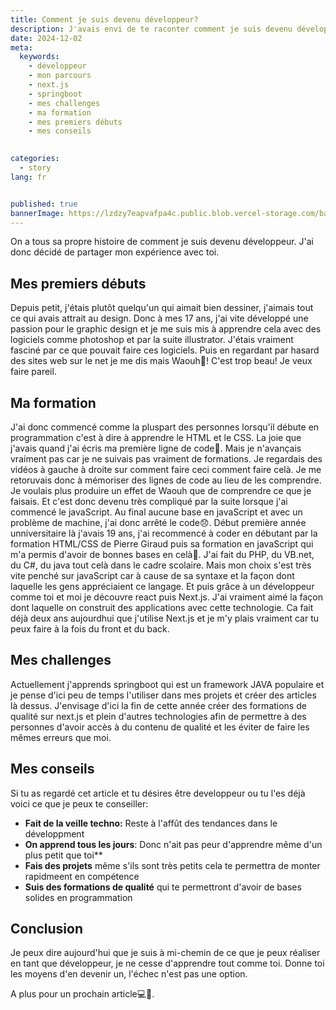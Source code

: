 ```yaml
---
title: Comment je suis devenu développeur?
description: J'avais envi de te raconter comment je suis devenu développeur. J'ai donc rédigé cet article pour t'en parler.
date: 2024-12-02
meta:
  keywords:
    - développeur
    - mon parcours
    - next.js
    - springboot
    - mes challenges
    - ma formation
    - mes premiers débuts
    - mes conseils
   

categories:
  - story
lang: fr


published: true
bannerImage: https://lzdzy7eapvafpa4c.public.blob.vercel-storage.com/bannerPosts/GD.png
---
```





On a tous sa propre histoire de comment je suis devenu développeur. J'ai donc décidé de partager mon expérience avec toi.

## Mes premiers débuts
Depuis petit, j'étais plutôt quelqu'un qui aimait bien dessiner, j'aimais tout ce qui avais attrait au design. Donc à mes 17 ans, j'ai vite développé une passion pour le graphic design et je me suis mis à apprendre cela avec des logiciels comme photoshop et par la suite illustrator. J'étais vraiment fasciné par ce que pouvait faire ces logiciels. Puis en regardant par hasard des sites web sur le net je me dis mais Waouh🤩! C'est trop beau! Je veux faire pareil. 

## Ma formation
J'ai donc commencé comme la pluspart des personnes lorsqu'il débute en programmation c'est à dire à apprendre le HTML et le CSS. La joie que j'avais quand j'ai écris ma première ligne de code🤣. Mais je n'avançais vraiment pas car je ne suivais pas vraiment de formations. Je regardais des vidéos à gauche à droite sur comment faire ceci comment faire celà. Je me retoruvais donc à mémoriser des lignes de code au lieu de les comprendre. Je voulais plus produire un effet de Waouh que de comprendre ce que je faisais. Et c'est donc devenu très compliqué par la suite lorsque j'ai commencé le javaScript. Au final aucune base en javaScript et avec un problème de machine, j'ai donc arrêté le code😞. Début première année unniversitaire là j'avais 19 ans, j'ai recommencé à coder en débutant par la formation HTML/CSS de Pierre Giraud puis sa formation en javaScript qui m'a permis d'avoir de bonnes bases en celà🙂. J'ai fait du PHP, du VB.net, du C#, du java tout celà dans le cadre scolaire. Mais mon choix s'est très vite penché sur javaScript car à cause de sa syntaxe et la façon dont laquelle les gens appréciaient ce langage. Et puis grâce à un développeur comme toi et moi je découvre react puis Next.js. J'ai vraiment aimé la façon dont laquelle on construit des applications avec cette technologie. Ca fait déjà deux ans aujourdhui que j'utilise Next.js et je m'y plais vraiment car tu peux faire à la fois du front et du back.

## Mes challenges
Actuellement j'apprends springboot qui est un framework JAVA populaire et je pense d'ici peu de temps l'utiliser dans mes projets et créer des articles là dessus. J'envisage d'ici la fin de cette année créer des formations de qualité sur next.js et plein d'autres technologies afin de permettre à des personnes d'avoir accès à du contenu de qualité et les éviter de faire les mêmes erreurs que moi.

## Mes conseils
Si tu as regardé cet article et tu désires être developpeur ou tu l'es déjà voici ce que je peux te conseiller:
- **Fait de la veille techno:** Reste à l'affût des tendances dans le développment
- **On apprend tous les jours**: Donc n'ait pas peur d'apprendre même d'un plus petit que toi**
- **Fais des projets** même s'ils sont très petits cela te permettra de monter rapidmeent en compétence
- **Suis des formations de qualité** qui te permettront d'avoir de bases solides en programmation

## Conclusion
Je peux dire aujourd'hui que je suis à mi-chemin de ce que je peux réaliser en tant que développeur, je ne cesse d'apprendre tout comme toi. Donne toi les moyens d'en devenir un, l'échec n'est pas une option.

A plus pour un prochain article💻🚀.